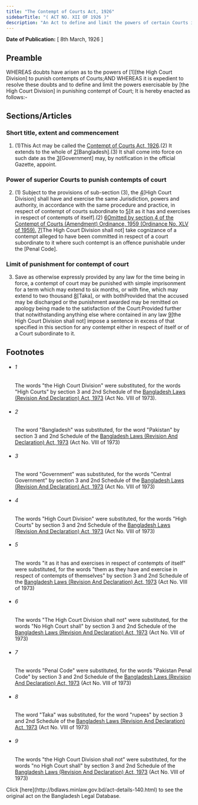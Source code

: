 ```yaml
---
title: "The Contempt of Courts Act, 1926"
sidebarTitle: "( ACT NO. XII OF 1926 )"
description: "An Act to define and limit the powers of certain Courts in punishing contempts of courts."
---
```


**Date of Publication:** [ 8th March, 1926 ]

## Preamble

WHEREAS doubts have arisen as to the powers of [1][the High Court Division] to punish contempts of Courts;AND WHEREAS it is expedient to resolve these doubts and to define and limit the powers exercisable by [the High Court Division] in punishing contempt of Court; It is hereby enacted as follows:-

## Sections/Articles

### Short title, extent and commencement

1. (1)This Act may be called the [Contempt of Courts Act, 1926](/laws/act-140 "Contempt of Courts Act, 1926").(2) It extends to the whole of [2](1)[Bangladesh].(3) It shall come into force on such date as the [3](2)[Government] may, by notification in the official Gazette, appoint.

### Power of superior Courts to punish contempts of court

2. (1) Subject to the provisions of sub-section (3), the [4](1)[High Court Division] shall have and exercise the same Jurisdiction, powers and authority, in accordance with the same procedure and practice, in respect of contempt of courts subordinate to [5](2)[it as it has and exercises in respect of contempts of itself].(2) [6](3)[Omitted by section 4 of the Contempt of Courts (Amendment) Ordinance, 1959 (Ordinance No. XLV of 1959).](3) [7](4)[The High Court Division shall not] take cognizance of a contempt alleged to have been committed in respect of a court subordinate to it where such contempt is an offence punishable under the [Penal Code].

### Limit of punishment for contempt of court

3. Save as otherwise expressly provided by any law for the time being in force, a contempt of court may be punished with simple imprisonment for a term which may extend to six months, or with fine, which may extend to two thousand [8](1)[Taka], or with bothProvided that the accused may be discharged or the punishment awarded may be remitted on apology being made to the satisfaction of the Court:Provided further that notwithstanding anything else where contained in any law [9](2)[the High Court Division shall not] impose a sentence in excess of that specified in this section for any contempt either in respect of itself or of a Court subordinate to it.

## Footnotes

- ###### 1

  The words "the High Court Division" were substituted, for the words "High Courts" by section 3 and 2nd Schedule of the [Bangladesh Laws (Revision And Declaration) Act, 1973](/laws/act-430 "Bangladesh Laws (Revision And Declaration) Act, 1973") (Act No. VIII of 1973).

- ###### 2

  The word "Bangladesh" was substituted, for the word "Pakistan" by section 3 and 2nd Schedule of the [Bangladesh Laws (Revision And Declaration) Act, 1973](/laws/act-430 "Bangladesh Laws (Revision And Declaration) Act, 1973") (Act No. VIII of 1973)

- ###### 3

  The word "Government" was substituted, for the words "Central Government" by section 3 and 2nd Schedule of the [Bangladesh Laws (Revision And Declaration) Act, 1973](/laws/act-430 "Bangladesh Laws (Revision And Declaration) Act, 1973") (Act No. VIII of 1973)

- ###### 4

  The words "High Court Division" were substituted, for the words "High Courts" by section 3 and 2nd Schedule of the [Bangladesh Laws (Revision And Declaration) Act, 1973](/laws/act-430 "Bangladesh Laws (Revision And Declaration) Act, 1973") (Act No. VIII of 1973)

- ###### 5

  The words "it as it has and exercises in respect of contempts of itself" were substituted, for the words "them as they have and exercise in respect of contempts of themselves" by section 3 and 2nd Schedule of the [Bangladesh Laws (Revision And Declaration) Act, 1973](/laws/act-430 "Bangladesh Laws (Revision And Declaration) Act, 1973") (Act No. VIII of 1973)

- ###### 6

  The words "The High Court Division shall not" were substituted, for the words "No High Court shall" by section 3 and 2nd Schedule of the [Bangladesh Laws (Revision And Declaration) Act, 1973](/laws/act-430 "Bangladesh Laws (Revision And Declaration) Act, 1973") (Act No. VIII of 1973)

- ###### 7

  The words "Penal Code" were substituted, for the words "Pakistan Penal Code" by section 3 and 2nd Schedule of the [Bangladesh Laws (Revision And Declaration) Act, 1973](/laws/act-430 "Bangladesh Laws (Revision And Declaration) Act, 1973") (Act No. VIII of 1973)

- ###### 8

  The word "Taka" was substituted, for the word "rupees" by section 3 and 2nd Schedule of the [Bangladesh Laws (Revision And Declaration) Act, 1973](/laws/act-430 "Bangladesh Laws (Revision And Declaration) Act, 1973") (Act No. VIII of 1973)

- ###### 9

  The words "the High Court Division shall not" were substituted, for the words "no High Court shall" by section 3 and 2nd Schedule of the [Bangladesh Laws (Revision And Declaration) Act, 1973](/laws/act-430 "Bangladesh Laws (Revision And Declaration) Act, 1973") (Act No. VIII of 1973)

<Note>
  Click [here](http://bdlaws.minlaw.gov.bd/act-details-140.html) to see the original act on the Bangladesh Legal Database.
</Note>
